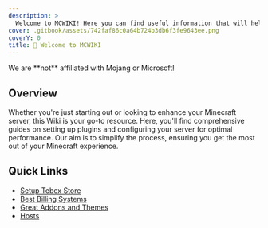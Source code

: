 ```yaml
---
description: >
  Welcome to MCWIKI! Here you can find useful information that will help you set up your Minecraft server!
cover: .gitbook/assets/742faf86c0a64b724b3db6f3fe9643ee.png
coverY: 0
title: 👋 Welcome to MCWIKI
---
```



<Hint type="info">
  We are **not** affiliated with Mojang or Microsoft!
</Hint>

## Overview

Whether you're just starting out or looking to enhance your Minecraft server, this Wiki is your go-to resource. Here, you'll find comprehensive guides on setting up plugins and configuring your server for optimal performance. Our aim is to simplify the process, ensuring you get the most out of your Minecraft experience.

## Quick Links

- [Setup Tebex Store](/tebex/setup-tebex-store)
- [Best Billing Systems](/pterodactyl/best-billing-systems)
- [Great Addons and Themes](/pterodactyl/great-addons-and-themes)
- [Hosts](/pterodactyl/hosts)
